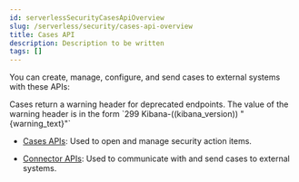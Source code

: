 ```yaml
---
id: serverlessSecurityCasesApiOverview
slug: /serverless/security/cases-api-overview
title: Cases API
description: Description to be written
tags: []
---
```


<div id="cases-api-overview"></div>

You can create, manage, configure, and send cases to external systems with these APIs:

<DocCallOut title="Note">
Cases return a warning header for deprecated endpoints. The value of the warning header is in the form `299 Kibana-((kibana_version)) "{warning_text}"`
</DocCallOut>

* [Cases APIs](((kibana-ref))/cases-api.html): Used to open and manage security action items.

* [Connector APIs](((kibana-ref))/actions-and-connectors-api.html): Used to communicate with and send cases to external systems.

